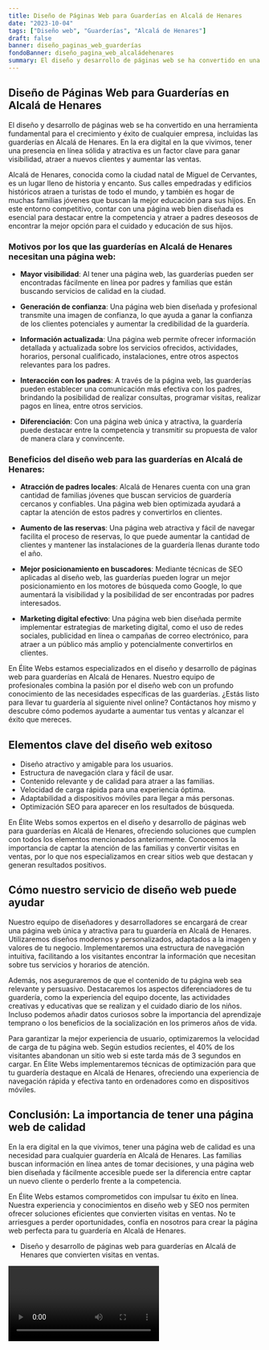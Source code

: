 ```yaml
---
title: Diseño de Páginas Web para Guarderías en Alcalá de Henares
date: "2023-10-04"
tags: ["Diseño web", "Guarderías", "Alcalá de Henares"]
draft: false
banner: diseño_paginas_web_guarderías
fondoBanner: diseño_pagina_web_alcaládehenares
summary: El diseño y desarrollo de páginas web se ha convertido en una herramienta fundamental para el crecimiento y éxito de cualquier empresa, incluidas las guarderías en Alcalá de Henares. En la era digital en la que vivimos, tener una presencia en línea sólida y atractiva es un factor clave para ganar visibilidad, atraer a nuevos clientes y aumentar las ventas.
---
```



## Diseño de Páginas Web para Guarderías en Alcalá de Henares

El diseño y desarrollo de páginas web se ha convertido en una herramienta fundamental para el crecimiento y éxito de cualquier empresa, incluidas las guarderías en Alcalá de Henares. En la era digital en la que vivimos, tener una presencia en línea sólida y atractiva es un factor clave para ganar visibilidad, atraer a nuevos clientes y aumentar las ventas.

Alcalá de Henares, conocida como la ciudad natal de Miguel de Cervantes, es un lugar lleno de historia y encanto. Sus calles empedradas y edificios históricos atraen a turistas de todo el mundo, y también es hogar de muchas familias jóvenes que buscan la mejor educación para sus hijos. En este entorno competitivo, contar con una página web bien diseñada es esencial para destacar entre la competencia y atraer a padres deseosos de encontrar la mejor opción para el cuidado y educación de sus hijos.

### Motivos por los que las guarderías en Alcalá de Henares necesitan una página web:

- **Mayor visibilidad**: Al tener una página web, las guarderías pueden ser encontradas fácilmente en línea por padres y familias que están buscando servicios de calidad en la ciudad.

- **Generación de confianza**: Una página web bien diseñada y profesional transmite una imagen de confianza, lo que ayuda a ganar la confianza de los clientes potenciales y aumentar la credibilidad de la guardería.

- **Información actualizada**: Una página web permite ofrecer información detallada y actualizada sobre los servicios ofrecidos, actividades, horarios, personal cualificado, instalaciones, entre otros aspectos relevantes para los padres.

- **Interacción con los padres**: A través de la página web, las guarderías pueden establecer una comunicación más efectiva con los padres, brindando la posibilidad de realizar consultas, programar visitas, realizar pagos en línea, entre otros servicios.

- **Diferenciación**: Con una página web única y atractiva, la guardería puede destacar entre la competencia y transmitir su propuesta de valor de manera clara y convincente.

### Beneficios del diseño web para las guarderías en Alcalá de Henares:

- **Atracción de padres locales**: Alcalá de Henares cuenta con una gran cantidad de familias jóvenes que buscan servicios de guardería cercanos y confiables. Una página web bien optimizada ayudará a captar la atención de estos padres y convertirlos en clientes.

- **Aumento de las reservas**: Una página web atractiva y fácil de navegar facilita el proceso de reservas, lo que puede aumentar la cantidad de clientes y mantener las instalaciones de la guardería llenas durante todo el año.

- **Mejor posicionamiento en buscadores**: Mediante técnicas de SEO aplicadas al diseño web, las guarderías pueden lograr un mejor posicionamiento en los motores de búsqueda como Google, lo que aumentará la visibilidad y la posibilidad de ser encontradas por padres interesados.

- **Marketing digital efectivo**: Una página web bien diseñada permite implementar estrategias de marketing digital, como el uso de redes sociales, publicidad en línea o campañas de correo electrónico, para atraer a un público más amplio y potencialmente convertirlos en clientes.

En Élite Webs estamos especializados en el diseño y desarrollo de páginas web para guarderías en Alcalá de Henares. Nuestro equipo de profesionales combina la pasión por el diseño web con un profundo conocimiento de las necesidades específicas de las guarderías. ¿Estás listo para llevar tu guardería al siguiente nivel online? Contáctanos hoy mismo y descubre cómo podemos ayudarte a aumentar tus ventas y alcanzar el éxito que mereces.

<GifSeo />

<Cta />

## Elementos clave del diseño web exitoso

- Diseño atractivo y amigable para los usuarios.
- Estructura de navegación clara y fácil de usar.
- Contenido relevante y de calidad para atraer a las familias.
- Velocidad de carga rápida para una experiencia óptima.
- Adaptabilidad a dispositivos móviles para llegar a más personas.
- Optimización SEO para aparecer en los resultados de búsqueda.

En Élite Webs somos expertos en el diseño y desarrollo de páginas web para guarderías en Alcalá de Henares, ofreciendo soluciones que cumplen con todos los elementos mencionados anteriormente. Conocemos la importancia de captar la atención de las familias y convertir visitas en ventas, por lo que nos especializamos en crear sitios web que destacan y generan resultados positivos.

## Cómo nuestro servicio de diseño web puede ayudar

Nuestro equipo de diseñadores y desarrolladores se encargará de crear una página web única y atractiva para tu guardería en Alcalá de Henares. Utilizaremos diseños modernos y personalizados, adaptados a la imagen y valores de tu negocio. Implementaremos una estructura de navegación intuitiva, facilitando a los visitantes encontrar la información que necesitan sobre tus servicios y horarios de atención.

Además, nos aseguraremos de que el contenido de tu página web sea relevante y persuasivo. Destacaremos los aspectos diferenciadores de tu guardería, como la experiencia del equipo docente, las actividades creativas y educativas que se realizan y el cuidado diario de los niños. Incluso podemos añadir datos curiosos sobre la importancia del aprendizaje temprano o los beneficios de la socialización en los primeros años de vida.

Para garantizar la mejor experiencia de usuario, optimizaremos la velocidad de carga de tu página web. Según estudios recientes, el 40% de los visitantes abandonan un sitio web si este tarda más de 3 segundos en cargar. En Élite Webs implementaremos técnicas de optimización para que tu guardería destaque en Alcalá de Henares, ofreciendo una experiencia de navegación rápida y efectiva tanto en ordenadores como en dispositivos móviles.

## Conclusión: La importancia de tener una página web de calidad

En la era digital en la que vivimos, tener una página web de calidad es una necesidad para cualquier guardería en Alcalá de Henares. Las familias buscan información en línea antes de tomar decisiones, y una página web bien diseñada y fácilmente accesible puede ser la diferencia entre captar un nuevo cliente o perderlo frente a la competencia.

En Élite Webs estamos comprometidos con impulsar tu éxito en línea. Nuestra experiencia y conocimientos en diseño web y SEO nos permiten ofrecer soluciones eficientes que convierten visitas en ventas. No te arriesgues a perder oportunidades, confía en nosotros para crear la página web perfecta para tu guardería en Alcalá de Henares.

- Diseño y desarrollo de páginas web para guarderías en Alcalá de Henares que convierten visitas en ventas.

<Video />

<CtaBot job="Guarderías" city="Alcalá de Henares" />

<Gmaps query="Alcalá de Henares+españa+maps" />
